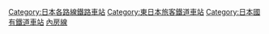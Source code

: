 [[Category:日本各路線鐵路車站|Category:日本各路線鐵路車站]]
[[Category:東日本旅客鐵道車站|Category:東日本旅客鐵道車站]]
[[Category:日本國有鐵道車站|Category:日本國有鐵道車站]]
[[Category:內房線|]]
{{DEFAULTSORT:Uchibo}}